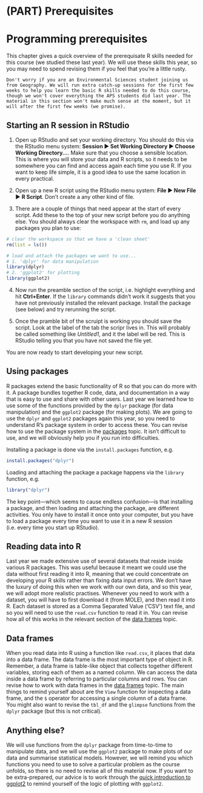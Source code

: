 # (PART) Prerequisites {-} 

# Programming prerequisites

This chapter gives a quick overview of the prerequisate R skills needed for this course (we studied these last year). We will use these skills this year, so you may need to spend revising them if you feel that you're a little rusty.

```block
Don't worry if you are an Environmental Sciences student joining us from Geography. We will run extra catch-up sessions for the first few weeks to help you learn the basic R skills needed to do this course, though we won't cover everything the APS students did last year. The material in this section won't make much sense at the moment, but it will after the first few weeks (we promise).
```

## Starting an R session in RStudio

1. Open up RStudio and set your working directory. You should do this via the RStudio menu system: **Session ▶ Set Working Directory ▶ Choose Working Directory...**. Make sure that you choose a sensible location. This is where you will store your data and R scripts, so it needs to be somewhere you can find and access again each time you use R. If you want to keep life simple, it is a good idea to use the same location in every practical.

2. Open up a new R script using the RStudio menu system: **File ▶ New File ▶ R Script**. Don't create a any other kind of file.

3. There are a couple of things that need appear at the start of every script. Add these to the top of your new script before you do anything else. You should always clear the workspace with `rm`, and load up any packages you plan to use:

```r
# clear the workspace so that we have a 'clean sheet'
rm(list = ls())

# load and attach the packages we want to use...
# 1. 'dplyr' for data manipulation
library(dplyr)
# 2. 'ggplot2' for plotting
library(ggplot2)
```

4. Now run the preamble section of the script, i.e. highlight everything and hit **Ctrl+Enter**. If the `library` commands didn't work it suggests that you have not previously installed the relevant package. Install the package (see below) and try rerunning the script.

5. Once the pramble bit of the scruipt is working you should save the script. Look at the label of the tab the scripr lives in. This will probably be called something like *Untitled1*, and it the label will be red. This is RStudio telling you that you have not saved the file yet.  

You are now ready to start developing your new script.

## Using packages

R packages extend the basic functionality of R so that you can do more with it. A package bundles together R code, data, and documentation in a way that is easy to use and share with other users. Last year we learned how to use some of the functions provided by the `dplyr` package (for data manipulation) and the `ggplot2` package (for making plots). We are going to use the `dplyr` and `ggplot2` packages again this year, so you need to understand R's package system in order to access these. You can revise how to use the package system in the [packages](http://dzchilds.github.io/aps-data-analysis-L1/help-packages.html) topic. It isn't difficult to use, and we will obviously help you if you run into difficulties. 

Installing a package is done via the `install.packages` function, e.g.
```r
install.packages("dplyr")
```
Loading and attaching the package a package happens via the `library` function, e.g.
```r
library("dplyr")
```
The key point---which seems to cause endless confusion---is that installing a package, and then loading and attaching the package, are different activities. You only have to install it once onto your computer, but you have to load a package every time you want to use it in a new R session (i.e. every time you start up RStudio).

## Reading data into R

Last year we made extensive use of several datasets that reside inside various R packages. This was useful because it meant we could use the data without first reading it into R, meaning that we could concentrate on developing your R skills rather than fixing data input errors. We don't have the luxury of doing this when we work with our own data, and so this year, we will adopt more realistic practises. Whenever you need to work with a dataset, you will have to first download it (from MOLE), and then read it into R. Each dataset is stored as a Comma Separated Value ('CSV') text file, and so you will need to use the `read.csv` function to read it in. You can revise how all of this works in the relevant section of the [data frames]({{site.baseurl-L1}}/data-frames.html#access-data) topic. 

## Data frames

When you read data into R using a function like `read.csv`, it places that data into a data frame. The data frame is the most important type of object in R. Remember, a data frame is table-like object that collects together different variables, storing each of them as a named column. We can access the data inside a data frame by referring to particular columns and rows. You can revise how to work with data frames in the [data frames]({{site.baseurl-L1}}/data-frames.html#access-data) topic. The main things to remind yourself about are the `View` function for inspecting a data frame, and the `$` operator for accessing a single column of a data frame. You might also want to revise the `tbl_df` and the `glimpse` functions from the `dplyr` package (but this is not critical).

## Anything else? 

We will use functions from the `dplyr` package from time-to-time to manipulate data, and we will use the `ggplot2` package to make plots of our data and summarise statistical models. However, we will remind you which functions you need to use to solve a particular problem as the course unfolds, so there is no need to revise all of this material now. If you want to be extra-prepared, our advice is to work through the [quick introduction to ggplot2]({{site.baseurl-L1}}/ggplot2-intro.html#quick) to remind yourself of the logic of plotting with `ggplot2`.
